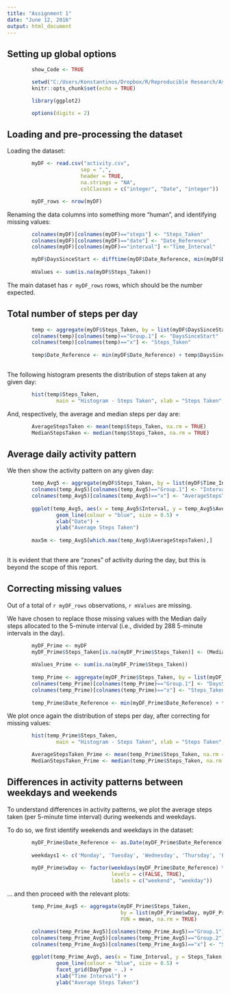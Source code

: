 ```yaml
---
title: "Assignment 1"
date: "June 12, 2016"
output: html_document
---
```


## Setting up global options

```r
        show_Code <- TRUE
```

```r

        setwd("C:/Users/Konstantinos/Dropbox/R/Reproducible Research/Assignment 1/RepData_PeerAssessment1")
        knitr::opts_chunk$set(echo = TRUE)

        library(ggplot2)

        options(digits = 2)

```

## Loading and pre-processing the dataset

Loading the dataset:

```r

        myDF <- read.csv("activity.csv", 
                        sep = ",", 
                        header = TRUE, 
                        na.strings = "NA",
                        colClasses = c("integer", "Date", "integer"))

        myDF_rows <- nrow(myDF)

```

Renaming the data columns into something more "human", and identifying missing values:

```r

        colnames(myDF)[colnames(myDF)=="steps"] <- "Steps_Taken"
        colnames(myDF)[colnames(myDF)=="date"] <- "Date_Reference"
        colnames(myDF)[colnames(myDF)=="interval"] <-"Time_Interval"

        myDF$DaysSinceStart <- difftime(myDF$Date_Reference, min(myDF$Date_Reference), units = "days")
        
        mValues <- sum(is.na(myDF$Steps_Taken))

```

The main dataset has `r myDF_rows` rows, which should be the number expected.

## Total number of steps per day

```r

        temp <- aggregate(myDF$Steps_Taken, by = list(myDF$DaysSinceStart), sum)
        colnames(temp)[colnames(temp)=="Group.1"] <- "DaysSinceStart"
        colnames(temp)[colnames(temp)=="x"] <- "Steps_Taken"
        
        temp$Date_Reference <- min(myDF$Date_Reference) + temp$DaysSinceStart
        
```

The following histogram presents the distribution of steps taken at any given day:

```r
        
        hist(temp$Steps_Taken, 
                main = "Histogram - Steps Taken", xlab = "Steps Taken", ylab = "Number of Days", col = "grey")

```

And, respectively, the average and median steps per day are:

```r

        AverageStepsTaken <- mean(temp$Steps_Taken, na.rm = TRUE)
        MedianStepsTaken <- median(temp$Steps_Taken, na.rm = TRUE)

```

## Average daily activity pattern

We then show the activity pattern on any given day:

```r

        temp_Avg5 <- aggregate(myDF$Steps_Taken, by = list(myDF$Time_Interval), FUN = mean, na.rm = TRUE)
        colnames(temp_Avg5)[colnames(temp_Avg5)=="Group.1"] <- "Interval"
        colnames(temp_Avg5)[colnames(temp_Avg5)=="x"] <- "AverageStepsTaken"
        
        ggplot(temp_Avg5, aes(x = temp_Avg5$Interval, y = temp_Avg5$AverageStepsTaken)) +
                geom_line(colour = "blue", size = 0.5) +
                xlab("Date") + 
                ylab("Average Steps Taken")
        
        max5m <- temp_Avg5[which.max(temp_Avg5$AverageStepsTaken),]
        
```

It is evident that there are "zones" of activity during the day, but this is beyond the scope of this report.

## Correcting missing values

Out of a total of `r myDF_rows` observations, `r mValues` are missing.

We have chosen to replace those missing values with the Median daily steps allocated to the 5-minute interval (i.e., divided by 288 5-minute intervals in the day).

```r

        myDF_Prime <- myDF
        myDF_Prime$Steps_Taken[is.na(myDF_Prime$Steps_Taken)] <- (MedianStepsTaken / 288)
        
        mValues_Prime <- sum(is.na(myDF_Prime$Steps_Taken))
        
        temp_Prime <- aggregate(myDF_Prime$Steps_Taken, by = list(myDF_Prime$DaysSinceStart), sum)
        colnames(temp_Prime)[colnames(temp_Prime)=="Group.1"] <- "DaysSinceStart"
        colnames(temp_Prime)[colnames(temp_Prime)=="x"] <- "Steps_Taken"
        
        temp_Prime$Date_Reference <- min(myDF_Prime$Date_Reference) + temp_Prime$DaysSinceStart

```

We plot once again the distribution of steps per day, after correcting for missing values:

```r
        
        hist(temp_Prime$Steps_Taken, 
                main = "Histogram - Steps Taken", xlab = "Steps Taken", ylab = "Number of Days", col = "grey")

```

```r

        AverageStepsTaken_Prime <- mean(temp_Prime$Steps_Taken, na.rm = TRUE)
        MedianStepsTaken_Prime <- median(temp_Prime$Steps_Taken, na.rm = TRUE)

```

## Differences in activity patterns between weekdays and weekends

To understand differences in activity patterns, we plot the average steps taken (per 5-minute time interval) during weekends and weekdays.

To do so, we first identify weekends and weekdays in the dataset:

```r

        myDF_Prime$Date_Reference <- as.Date(myDF_Prime$Date_Reference)
        
        weekdays1 <- c('Monday', 'Tuesday', 'Wednesday', 'Thursday', 'Friday')
        
        myDF_Prime$wDay <- factor(weekdays(myDF_Prime$Date_Reference) %in% weekdays1,
                                  levels = c(FALSE, TRUE),
                                  labels = c("weekend", "weekday"))

```

... and then proceed with the relevant plots:

```r

        temp_Prime_Avg5 <- aggregate(myDF_Prime$Steps_Taken,
                                     by = list(myDF_Prime$wDay, myDF_Prime$Time_Interval), 
                                     FUN = mean, na.rm = TRUE)
        
        colnames(temp_Prime_Avg5)[colnames(temp_Prime_Avg5)=="Group.1"] <- "DayType"
        colnames(temp_Prime_Avg5)[colnames(temp_Prime_Avg5)=="Group.2"] <- "Time_Interval"
        colnames(temp_Prime_Avg5)[colnames(temp_Prime_Avg5)=="x"] <- "Steps_Taken"

        ggplot(temp_Prime_Avg5, aes(x = Time_Interval, y = Steps_Taken, group = DayType)) + 
                geom_line(colour = "blue", size = 0.5) +
                facet_grid(DayType ~ .) +
                xlab("Time Interval") + 
                ylab("Average Steps Taken")

```